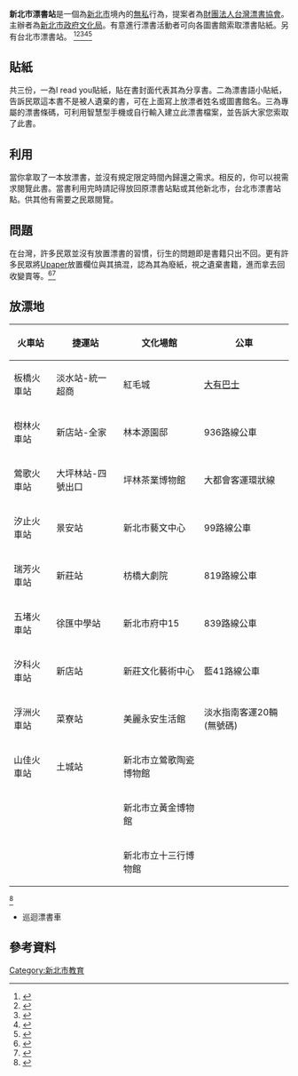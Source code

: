 {{orphan|time=2016-06-08T18:21:58+00:00}}
{{Infobox website
| websitename   = 新北市漂書站
| url           = {{URL|http://twfunreading.org/}}<br>{{URL|http://activity3.library.ntpc.net.tw/}}
| screenshot    = 漂書三國演義.jpg
| commercial    = 否
| type          = [[公益|公益]]
| reg           = 選擇性
| launch_date   = {{Start date and age|2014}}
}}
'''新北市漂書站'''是一個為[[新北市|新北市]]境內的[[無私|無私]]行為，提案者為[[財團法人台灣漂書協會|財團法人台灣漂書協會]]。主辦者為[[新北市政府文化局|新北市政府文化局]]。有意進行漂書活動者可向各圖書館索取漂書貼紙。另有台北市漂書站。
<ref>{{Cite web |url=http://news.ltn.com.tw/news/local/paper/958789 |title=〈台北都會〉漂書站擴點 鎖定新住民出入場所-自由電子報 |access-date=2016-06-08 |archive-date=2019-12-02 |archive-url=https://web.archive.org/web/20191202063419/https://news.ltn.com.tw/news/local/paper/958789 |dead-url=no }}</ref><ref>{{Cite web |url=http://www.cna.com.tw/postwrite/Detail/137540.aspx#.V1gjXfkdBBc |title=新北市漂書滿月，三萬圖書一掃而空-中央社 |access-date=2016-06-08 |archive-date=2019-11-29 |archive-url=https://web.archive.org/web/20191129152458/https://www.cna.com.tw/postwrite/Detail/137540.aspx#.V1gjXfkdBBc |dead-url=no }}</ref><ref>{{Cite web |url=http://www.nownews.com/n/2015/11/15/1884623 |title=結合產業平台「漂書」　新北圖書館獲健康城市創新成果獎-nownews |access-date=2016-06-08 |archive-date=2016-05-16 |archive-url=https://web.archive.org/web/20160516160455/http://www.nownews.com/n/2015/11/15/1884623 |dead-url=no }}</ref><ref>{{Cite web |url=http://news.ltn.com.tw/news/life/breakingnews/2151203 |title=新北市圖漂書到基隆監獄 親子共讀享天倫-自由時報 |access-date=2017-11-25 |archive-date=2019-12-04 |archive-url=https://web.archive.org/web/20191204003745/https://news.ltn.com.tw/news/life/breakingnews/2151203 |dead-url=no }}</ref><ref>{{Cite web |url=http://news.ltn.com.tw/news/society/breakingnews/2079149 |title=為受刑人送上心靈雞湯 新北市圖漂書到基隆監獄-自由時報 |access-date=2017-11-25 |archive-date=2019-11-30 |archive-url=https://web.archive.org/web/20191130080200/https://news.ltn.com.tw/news/society/breakingnews/2079149 |dead-url=no }}</ref>

==貼紙==
共三份，一為I read you貼紙，貼在書封面代表其為分享書。二為漂書語小貼紙，告訴民眾這本書不是被人遺棄的書，可在上面寫上放漂者姓名或圖書館名。三為專屬的漂書條碼，可利用智慧型手機或自行輸入建立此漂書檔案，並告訴大家您索取了此書。

==利用==
當你拿取了一本放漂書，並沒有規定限定時間內歸還之需求。相反的，你可以視需求閱覽此書。當書利用完時請記得放回原漂書站點或其他新北市，台北市漂書站點。供其他有需要之民眾閱覽。

==問題==
在台灣，許多民眾並沒有放置漂書的習慣，衍生的問題即是書籍只出不回。更有許多民眾將[[Upaper|Upaper]]放置欄位與其搞混，認為其為廢紙，視之遺棄書籍，進而拿去回收變賣等。<ref>{{Cite web |url=http://www.chinatimes.com/newspapers/20141213000381-260107 |title=漂書只出不進 每月失蹤萬本-中時電子報 |access-date=2016-06-08 |archive-date=2019-12-01 |archive-url=https://web.archive.org/web/20191201152500/https://www.chinatimes.com/newspapers/20141213000381-260107 |dead-url=no }}</ref><ref>{{Cite web |url=http://news.ltn.com.tw/news/local/paper/1057041 |title=〈台北都會〉書櫃空空 近30萬本漂書漂走了-自由時報 |access-date=2017-11-25 |archive-date=2019-12-02 |archive-url=https://web.archive.org/web/20191202150606/https://news.ltn.com.tw/news/local/paper/1057041 |dead-url=no }}</ref>

==放漂地==
{| class="wikitable sortable"
|-
! 火車站 !! 捷運站 !! 文化場館 !! 公車
|-
| 板橋火車站 || 淡水站-統一超商 || 紅毛城 || [[大有巴士|大有巴士]]
|-
| 樹林火車站 || 新店站-全家 || 林本源園邸 || 936路線公車
|-
| 鶯歌火車站 || 大坪林站-四號出口 || 坪林茶業博物館|| 大都會客運環狀線
|-
| 汐止火車站 || 景安站 || 新北市藝文中心|| 99路線公車
|-
| 瑞芳火車站 || 新莊站 || 枋橋大劇院 || 819路線公車
|-
| 五堵火車站 || 徐匯中學站 || 新北市府中15 || 839路線公車
|-
| 汐科火車站 || 新店站 || 新莊文化藝術中心 || 藍41路線公車
|-
| 浮洲火車站 || 菜寮站 || 美麗永安生活館 || 淡水指南客運20輛(無號碼)
|-
| 山佳火車站 || 土城站 || 新北市立鶯歌陶瓷博物館 ||
|-
|  ||  || 新北市立黃金博物館 || 
|-
|  ||  || 新北市立十三行博物館 || 
|}<ref>{{Cite web |url=http://twfunreading.org/nearbymap |title=放漂地點 |access-date=2018-01-12 |archive-url=https://web.archive.org/web/20180112105729/http://twfunreading.org/nearbymap |archive-date=2018-01-12 |dead-url=yes }}</ref>
*巡迴漂書車

==參考資料==
{{reflist}}

[[Category:新北市教育|Category:新北市教育]]